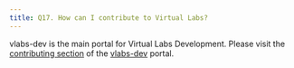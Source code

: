 ```yaml
---
title: Q17. How can I contribute to Virtual Labs?
---
```

vlabs-dev is the main portal for Virtual Labs Development. Please visit the [contributing section](http://vlabs-dev.vlabs.ac.in/community/contributing.html) of the [vlabs-dev](http://vlabs-dev.vlabs.ac.in/) portal.
